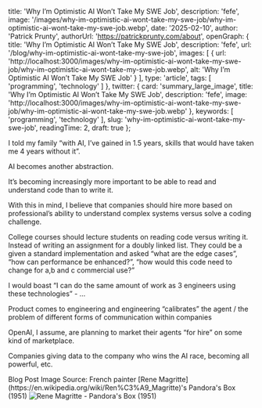 
  title: 'Why I’m Optimistic AI Won’t Take My SWE Job',
  description: 'fefe',
  image: '/images/why-im-optimistic-ai-wont-take-my-swe-job/why-im-optimistic-ai-wont-take-my-swe-job.webp',
  date: '2025-02-10',
  author: 'Patrick Prunty',
  authorUrl: 'https://patrickprunty.com/about',
  openGraph: {
    title: 'Why I’m Optimistic AI Won’t Take My SWE Job',
    description: 'fefe',
    url: '/blog/why-im-optimistic-ai-wont-take-my-swe-job',
    images: [
      {
        url: 'http://localhost:3000/images/why-im-optimistic-ai-wont-take-my-swe-job/why-im-optimistic-ai-wont-take-my-swe-job.webp',
        alt: 'Why I’m Optimistic AI Won’t Take My SWE Job'
      }
    ],
    type: 'article',
    tags: [
      'programming',
      'technology'
    ]
  },
  twitter: {
    card: 'summary_large_image',
    title: 'Why I’m Optimistic AI Won’t Take My SWE Job',
    description: 'fefe',
    image: 'http://localhost:3000/images/why-im-optimistic-ai-wont-take-my-swe-job/why-im-optimistic-ai-wont-take-my-swe-job.webp'
  },
  keywords: [
    'programming',
    'technology'
  ],
  slug: 'why-im-optimistic-ai-wont-take-my-swe-job',
  readingTime: 2,
  draft: true
};

I told my family “with AI, I’ve gained in 1.5 years, skills that would have taken me 4 years without it”. 

AI becomes another abstraction. 

It’s becoming increasingly more important to be able to read and understand code than to write it. 

With this in mind, I believe that companies should hire more based on professional’s ability to understand complex systems versus solve a coding challenge.  

College courses should lecture students on reading code versus writing it. Instead of writing an assignment for a doubly linked list. They could be a given a standard implementation and asked “what are the edge cases”, “how can performance be enhanced?”, “how would this code need to change for a,b and c commercial use?” 

I would boast “I can do the same amount of work as 3 engineers using these technologies” - …

Product comes to engineering and engineering “calibrates” the agent / the problem of different forms of communication within companies 

OpenAI, I assume, are planning to market their agents “for hire” on some kind of marketplace. 

Companies giving data to the company who wins the AI race, becoming all powerful, etc.

<FootNotes>
  <FootNote>Blog Post Image Source: French painter [Rene Magritte](https://en.wikipedia.org/wiki/Ren%C3%A9_Magritte)'s Pandora's Box (1951)</FootNote>
  <Image className="py-2" src="/images/why-im-optimistic-ai-wont-take-my-swe-job/why-im-optimistic-ai-wont-take-my-swe-job.webp" alt="Rene Magritte - Pandora's Box (1951)" width={200} height={200}/>
</FootNotes>